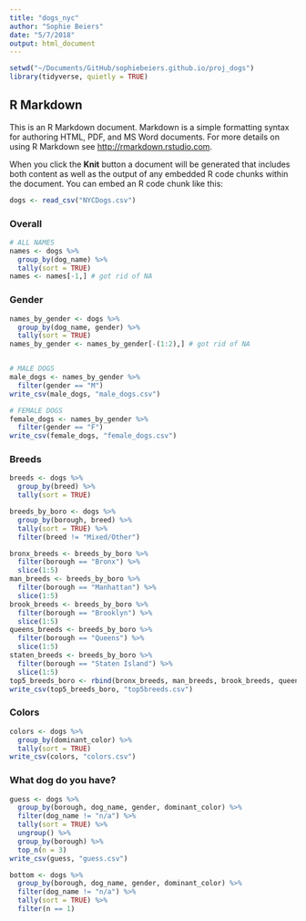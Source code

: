```yaml
---
title: "dogs_nyc"
author: "Sophie Beiers"
date: "5/7/2018"
output: html_document
---
```


```r
setwd("~/Documents/GitHub/sophiebeiers.github.io/proj_dogs")
library(tidyverse, quietly = TRUE)
```

## R Markdown

This is an R Markdown document. Markdown is a simple formatting syntax for authoring HTML, PDF, and MS Word documents. For more details on using R Markdown see <http://rmarkdown.rstudio.com>.

When you click the **Knit** button a document will be generated that includes both content as well as the output of any embedded R code chunks within the document. You can embed an R code chunk like this:

```r
dogs <- read_csv("NYCDogs.csv")
```
### Overall 
```r
# ALL NAMES
names <- dogs %>% 
  group_by(dog_name) %>% 
  tally(sort = TRUE)
names <- names[-1,] # got rid of NA

```

### Gender
```r
names_by_gender <- dogs %>% 
  group_by(dog_name, gender) %>% 
  tally(sort = TRUE)
names_by_gender <- names_by_gender[-(1:2),] # got rid of NA


# MALE DOGS 
male_dogs <- names_by_gender %>% 
  filter(gender == "M")
write_csv(male_dogs, "male_dogs.csv")

# FEMALE DOGS 
female_dogs <- names_by_gender %>% 
  filter(gender == "F")
write_csv(female_dogs, "female_dogs.csv")
```

### Breeds
```r
breeds <- dogs %>% 
  group_by(breed) %>% 
  tally(sort = TRUE)

breeds_by_boro <- dogs %>% 
  group_by(borough, breed) %>% 
  tally(sort = TRUE) %>% 
  filter(breed != "Mixed/Other")

bronx_breeds <- breeds_by_boro %>% 
  filter(borough == "Bronx") %>% 
  slice(1:5)
man_breeds <- breeds_by_boro %>% 
  filter(borough == "Manhattan") %>% 
  slice(1:5)
brook_breeds <- breeds_by_boro %>% 
  filter(borough == "Brooklyn") %>% 
  slice(1:5)
queens_breeds <- breeds_by_boro %>% 
  filter(borough == "Queens") %>% 
  slice(1:5)
staten_breeds <- breeds_by_boro %>% 
  filter(borough == "Staten Island") %>% 
  slice(1:5)
top5_breeds_boro <- rbind(bronx_breeds, man_breeds, brook_breeds, queens_breeds, staten_breeds)
write_csv(top5_breeds_boro, "top5breeds.csv")  
```

### Colors
```r
colors <- dogs %>% 
  group_by(dominant_color) %>% 
  tally(sort = TRUE)
write_csv(colors, "colors.csv")
```

### What dog do you have?
```r
guess <- dogs %>% 
  group_by(borough, dog_name, gender, dominant_color) %>% 
  filter(dog_name != "n/a") %>% 
  tally(sort = TRUE) %>% 
  ungroup() %>% 
  group_by(borough) %>% 
  top_n(n = 3)
write_csv(guess, "guess.csv")

bottom <- dogs %>% 
  group_by(borough, dog_name, gender, dominant_color) %>% 
  filter(dog_name != "n/a") %>% 
  tally(sort = TRUE) %>% 
  filter(n == 1)
  
  
```

